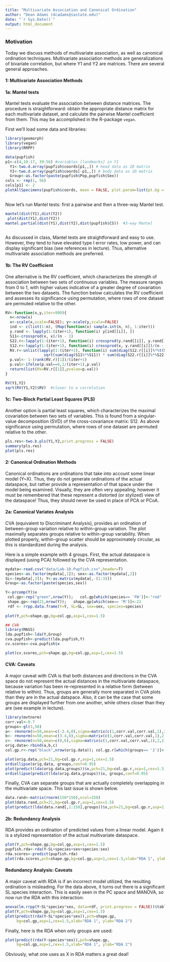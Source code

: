 ---
title: "Multivariate Association and Canonical Ordination"
author: "Dean Adams (dcadams@iastate.edu)"
date: "`r Sys.Date()`"
output: html_document
---

### **Motivation**
Today we discuss methods of multivariate association, as well as canonical ordination techniques.  Multivariate association methods are generalizations of bivariate correlation, but where Y1 and Y2 are matrices. There are several general approaches.

#### **1: Multivariate Association Methods**

#### **1a: Mantel tests**
Mantel tests evaluate the association between distance matrices. The procedure is straightforward: obtain the appropriate distance matrix for each multivariate dataset, and calculate the pairwise Mantel coefficient from them. This may be accomplished in the R-package `vegan`.

First we'll load some data and libraries:
```{r eval=TRUE}
library(geomorph)
library(vegan)
library(RRPP)

data(pupfish)
p1<-c(4,10:17, 39:56) #variables [landmarks] in Y1
  Y1<-two.d.array(pupfish$coords[p1,,]) # head data as 2D matrix
  Y2<-two.d.array(pupfish$coords[-p1,,]) # body data as 2D matrix
  Group<-as.factor(paste(pupfish$Pop,pupfish$Sex)) 
cols <- rep(1, 56)
cols[p1] <- 2
plotAllSpecimens(pupfish$coords, mean = FALSE, plot.param=list(pt.bg = cols)) #to show the data
 
```

Now let's run Mantel tests: first a pairwise and then a three-way Mantel test.
```{r eval=TRUE}
mantel(dist(Y1),dist(Y2)) 
 plot(dist(Y1),dist(Y2))
mantel.partial(dist(Y1),dist(Y2),dist(pupfish$CS))  #3-way Mantel
  
```

As discussed in class, Mantel tests are straightforward and easy to use. However, they tend to have elevated type I error rates, low power, and can display significant bias (see references in lecture). Thus, alternative multivariate association methods are preferred. 

#### **1b: The RV Coefficient**
One alternative is the RV coefficient, which characterizes the strength of association between two sets of continuous variables. The measure ranges from 0 to 1, with higher values indicative of a greater degree of covariation between the two datasets. The function below calculates the RV coefficient and assesses its significance using permutation, where rows of one dataset are permuted relative to the other. 

```{r eval=TRUE}
RV<-function(x,y,iter=999){
  n<-nrow(x)
  x<-scale(x,scale=FALSE); y<-scale(y,scale=FALSE)
  ind <- c(list(1:n), (Map(function(x) sample.int(n, n), 1:iter)))
  y.rand <- lapply(1:(iter+1), function(i) y[ind[[i]], ])
  S11<-crossprod(x, x)/(n - 1)
  S22.r<-lapply(1:(iter+1), function(i) crossprod(y.rand[[i]], y.rand[[i]])/(n - 1))
  S12.r<-lapply(1:(iter+1), function(i) crossprod(x, y.rand[[i]])/(n - 1))
  RV.r<-unlist(lapply(1:(iter+1), function(i) sum(diag(S12.r[[i]]%*%t(S12.r[[i]]))) /
                 sqrt(sum(diag(S11%*%S11)) * sum(diag(S22.r[[i]]%*%S22.r[[i]])))))
  p.val<- 1-(rank(RV.r)[1])/(iter+1)
  p.val<-ifelse(p.val==0,1/(iter+1),p.val)
  return(list(RV=RV.r[[1]],pvalue=p.val))
}

RV(Y1,Y2)
sqrt(RV(Y1,Y2)$RV)  #closer to a correlation
```

#### **1c: Two-Block Partial Least Squares (PLS)**
Another option is partial least squares, which characterizes the maximal covariation between two sets of variables. This is found from a singular-value decomposition (SVD) of the cross-covariance matrix: S12. As above significance using permutation, where rows of one dataset are permuted relative to the other. 

```{r eval=TRUE}
pls.res<-two.b.pls(Y1,Y2,print.progress = FALSE)
summary(pls.res)
plot(pls.res)
```

#### **2: Canonical Ordination Methods**
Canonical ordinations are ordinations that take into account some linear model (Y~X). Thus, they do not generate ordinations of the actual dataspace, but rather provide a representation of that space under the model being examined. Visually, they are often very appealing; however it must be remembered that these represent a distorted (or stylized) view of the dataspace! Thus, they should never be used in place of PCA or PCoA.

#### **2a: Canonical Variates Analysis**
CVA (equivalent to Discriminant Analysis), provides an ordination of between-group variation relative to within-group variation. The plot maximally separates groups relative to within-group variability. When plotted properly, within-group scatter should be approximately circular, as this is standardized during the analysis. 

Here is a simple example with 4 groups. First, the actual dataspace is displayed (using PCA) followed by the CVA representation. 

```{r eval=TRUE}
mydata<-read.csv("data/Lab-10.Pupfish.csv",header=T)
species<-as.factor(mydata[,1]); sex<-as.factor(mydata[,2])
SL<-(mydata[,3]); Y<-as.matrix(mydata[,-(1:3)])	
Group<-as.factor(paste(species,sex))  

Y<-prcomp(Y)$x	
 col.gp<-rep("green",nrow(Y));   col.gp[which(species== 'FW')]<-"red"
 shape.gp<-rep(21,nrow(Y));   shape.gp[which(sex== 'M')]<-22
 rdf <- rrpp.data.frame(Y=Y, SL=SL, sex=sex, species=species)
 
plot(Y,pch=shape.gp,bg=col.gp,asp=1,cex=1.5)

## CVA
library(MASS)
lda.pupfish<-lda(Y,Group)
cva.pupfish<-predict(lda.pupfish,Y)
cv.scores<-cva.pupfish$x

plot(cv.scores,pch=shape.gp,bg=col.gp,asp=1,cex=1.5)
```

#### **CVA: Caveats**
A major caveat with CVA is that both distances and directions in the CVA space do not represent the actual distances in the multivariate dataspace, because variation has been re-represented in a relative form (between relative to within).  Thus, groups are generally more separated in CVA plots than they are in the actual datspace. Also, it can be the case that some groups are displayed further from one another, while others closer than they are (see example in lecture). 

```{r eval=TRUE}
library(mvtnorm) 
corr.val<-0.7
groups<-gl(3,50)
a<- rmvnorm(n=50,mean=c(-3.4,0),sigma=matrix(c(1,corr.val,corr.val,1),2,2))
b<- rmvnorm(n=50,mean=c(3.4,0),sigma=matrix(c(1,corr.val,corr.val,1),2,2))
c<- rmvnorm(n=50,mean=c(0,6),sigma=matrix(c(1,corr.val,corr.val,1),2,2))
orig.data<-rbind(a,b,c)
col.gp.r<-rep("black",nrow(orig.data)); col.gp.r[which(groups== '2')]<-"red"; col.gp.r[which(groups== '3')]<-"green"

plot(orig.data,pch=21,bg=col.gp.r,asp=1,cex=1.5)
ordiellipse(orig.data, groups,conf=0.95)
plot(predict(lda(orig.data,groups))$x,pch=21,bg=col.gp.r,asp=1,cex=1.5)
ordiellipse(predict(lda(orig.data,groups))$x, groups,conf=0.95)
```

Finally, CVA can separate groups that are actually completely overlapping in the multivariate space. This last issue is shown below. 

```{r eval=TRUE}
data.rand<-matrix(rnorm(150*150),ncol=150)
plot(data.rand,pch=21,bg=col.gp.r,asp=1,cex=1.5)
plot(predict(lda(data.rand[,1:150],groups))$x,pch=21,bg=col.gp.r,asp=1,cex=1.5)
```

#### **2b: Redundancy Analysis**
RDA provides an ordination of predicted values from a linear model. Again it is a stylized representation of the actual multivariate dataspace.

```{r eval=TRUE}
plot(Y,pch=shape.gp,bg=col.gp,asp=1,cex=1.5)
pupfish.rda<-rda(Y~SL+species+sex+species:sex)
rda.scores<-predict(pupfish.rda)
plot(rda.scores,pch=shape.gp,bg=col.gp,asp=1,cex=1.5,xlab="RDA 1", ylab="RDA 2")
```

#### **Redundancy Analysis: Caveats**
A major caveat with RDA is if an incorrect model utilized, the resulting ordination is misleading. For the data above, it turns out there is a significant SL:species interaction. This is easily seen in the PC space and MANOVA, so now run the RDA with this interaction:

```{r eval=TRUE}
anova(lm.rrpp(Y~SL*species*sex, data=rdf, print.progress = FALSE))$table
plot(Y,pch=shape.gp,bg=col.gp,asp=1,cex=1.5)
plot(predict(rda(Y~SL*species*sex)),pch=shape.gp,
     bg=col.gp,asp=1,cex=1.5,xlab="RDA 1", ylab="RDA 2")

```

Finally, here is the RDA when only groups are used:

```{r eval=TRUE}
plot(predict(rda(Y~species*sex)),pch=shape.gp,
     bg=col.gp,asp=1,cex=1.5,xlab="RDA 1", ylab="RDA 2")
```

Obviously, what one uses as X in RDA matters a great deal!
